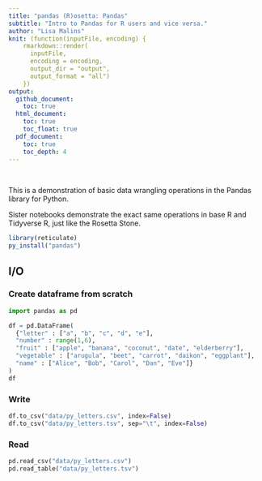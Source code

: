 ```yaml
---
title: "pandas (R)osetta: Pandas"
subtitle: "Intro to Pandas for R users and vice versa."
author: "Lisa Malins"
knit: (function(inputFile, encoding) {
    rmarkdown::render(
      inputFile,
      encoding = encoding,
      output_dir = "output",
      output_format = "all")
    })
output:
  github_document:
    toc: true
  html_document:
    toc: true
    toc_float: true
  pdf_document:
    toc: true
    toc_depth: 4
---
```


&nbsp;

This is a demonstration of basic data wrangling operations in the Pandas library for Python.

Sister notebooks demonstrate the exact same operations in base R and Tidyverse R, just like the Rosetta Stone.

```r
library(reticulate)
py_install("pandas")
```

## I/O
### Create dataframe from scratch
```python
import pandas as pd

df = pd.DataFrame(
  {"letter" : ["a", "b", "c", "d", "e"],
  "number" : range(1,6),
  "fruit" : ["apple", "banana", "coconut", "date", "elderberry"],
  "vegetable" : ["arugula", "beet", "carrot", "daikon", "eggplant"],
  "name" : ["Alice", "Bob", "Carol", "Dan", "Eve"]}
)
df
```


### Write
```python
df.to_csv("data/py_letters.csv", index=False)
df.to_csv("data/py_letters.tsv", sep="\t", index=False)
```

### Read
```python
pd.read_csv("data/py_letters.csv")
pd.read_table("data/py_letters.tsv")
```

